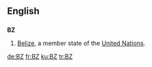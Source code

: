 {{also|.bz}}
==English==

==={{abbreviation}}===
'''BZ'''

# [[Belize]], a member state of the [[United Nations]].

[[de:BZ]]
[[fr:BZ]]
[[ku:BZ]]
[[tr:BZ]]